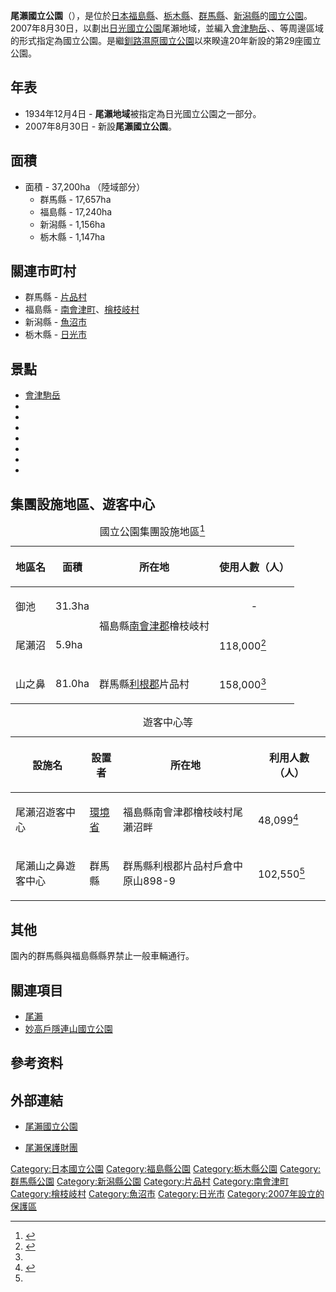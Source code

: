 {{Infobox protected area
| name            = 尾瀨國立公園
| alt_name        = Oze National Park<br>{{lang|ja|尾瀬国立公園}}
| iucn_category   = II
| photo           = Mt.shibutsu and Ushikubi2.JPG
| photo_width     = 
| photo_caption   = {{link-ja|尾瀨濕原|尾瀬ヶ原}}與{{link-ja|至佛山|至仏山}}
| map             = Japan
| map_width       = 250
| location        = {{JPN}}[[福島縣|福島縣]]、[[栃木縣|栃木縣]]、[[群馬縣|群馬縣]]、[[新潟縣|新潟縣]]<ref name="kuikizu">{{Cite web |url=http://www.env.go.jp/park/oze/intro/files/area.pdf |title=尾瀬国立公園の区域図 |format=PDF |publisher=[[環境省|環境省]] |accessdate=2012-10-06 |archive-date=2012-04-03 |archive-url=https://web.archive.org/web/20120403195038/http://www.env.go.jp/park/oze/intro/files/area.pdf |dead-url=no }}</ref>
| nearest_city    = 
| lat_d = 36
| lat_m = 46
| lat_s = 45
| lat_NS = N
| long_d = 139
| long_m = 38
| long_s = 56
| long_EW = E
| area            = {{convert|37200|ha|km2|sigfig=3}}<ref name="env">{{Cite web |url=http://www.env.go.jp/park/oze/intro/index.html |title=尾瀬国立公園の公園紹介 |publisher=環境省 |accessdate=2012-10-06 |archive-date=2013-02-17 |archive-url=https://web.archive.org/web/20130217222257/http://www.env.go.jp/park/oze/intro/index.html |dead-url=no }}</ref>
| established     = 2007年8月30日
| visitation_num  = 310,000人次
| visitation_year = 2018年
| visitation_ref  = <ref>{{Cite web |url=http://www.env.go.jp/park/doc/data/natural/data/naturalpark_4.pdf |title=国立公園の利用者数（公園、年次別） |format=PDF |publisher=環境省 |accessdate=2020-09-27 |archive-date=2020-05-24 |archive-url=https://web.archive.org/web/20200524062329/http://www.env.go.jp/park/doc/data/natural/data/naturalpark_4.pdf |dead-url=no }}</ref>
| governing_body  = [[環境省|環境省]]
| url             = http://www.env.go.jp/park/oze/index.html
}}
'''尾瀨國立公園'''（{{jpn|j=尾瀬国立公園|hg=おぜこくりつこうえん}}），是位於[[日本|日本]][[福島縣|福島縣]]、[[栃木縣|栃木縣]]、[[群馬縣|群馬縣]]、[[新潟縣|新潟縣]]的[[日本國立公園|國立公園]]。2007年8月30日，以劃出[[日光國立公園|日光國立公園]]尾瀨地域，並編入[[會津駒岳|會津駒岳]]、{{link-ja|田代山 (帝釋山脈)|田代山 (帝釈山脈)|田代山}}、{{link-ja|帝釋山|帝釈山}}等周邊區域的形式指定為國立公園。是繼[[釧路濕原國立公園|釧路濕原國立公園]]以來睽違20年新設的第29座國立公園。

==年表==
*1934年12月4日 - '''尾瀨地域'''被指定為日光國立公園之一部分。
*2007年8月30日 - 新設'''尾瀨國立公園'''。

==面積==
*面積 - 37,200ha （陸域部分）
**群馬縣 - 17,657ha
**福島縣 - 17,240ha
**新潟縣 - 1,156ha
**栃木縣 - 1,147ha

==關連市町村==
*群馬縣 - [[片品村|片品村]]
*福島縣 - [[南會津町|南會津町]]、[[檜枝岐村|檜枝岐村]]
*新潟縣 - [[魚沼市|魚沼市]]
*栃木縣 - [[日光市|日光市]]

==景點==
*[[會津駒岳|會津駒岳]]
*{{link-ja|田代山濕原|田代山湿原}}
*{{link-ja|帝釋山|帝釈山}}
*{{link-ja|三條瀑布|三条の滝}}
*{{link-ja|至佛山|至仏山}}
*{{link-ja|燧岳|燧ヶ岳}}
*{{link-ja|大江濕原|大江湿原}}
*{{link-ja|菖蒲平|アヤメ平}}

== 集團設施地區、遊客中心 ==
{| class="wikitable" style="text-align:left; font-size:95%"
|+ 國立公園集團設施地區<ref>{{Cite web |url=https://www.env.go.jp/park/doc/data/national/np_7.pdf |title=国立公園集団施設地区 |year=2020 |format=PDF |publisher=環境省 |accessdate=2020-09-27 |archive-date=2020-05-24 |archive-url=https://web.archive.org/web/20200524094446/http://www.env.go.jp/park/doc/data/national/np_7.pdf |dead-url=no }}</ref>
!地區名
!面積
!所在地
!使用人數（人）
|-
|御池||31.3ha||rowspan="2"|福島縣[[南會津郡|南會津郡]]檜枝岐村||<center>-</center>
|-
|尾瀨沼||5.9ha||118,000<ref name="集団施設地区等利用者数">{{Cite web |url=http://www.env.go.jp/park/doc/data/natural/data/naturalpark_7.pdf |title=国立公園集団施設地区等利用者数 |format=PDF |publisher=環境省 |accessdate=2020-09-27 |archive-date=2020-05-24 |archive-url=https://web.archive.org/web/20200524083706/http://www.env.go.jp/park/doc/data/natural/data/naturalpark_7.pdf |dead-url=no }}</ref>
|-
|山之鼻||81.0ha||群馬縣[[利根郡|利根郡]]片品村||158,000<ref name="集団施設地区等利用者数"/>
|}
{| class="wikitable" style="text-align:left; font-size:95%"
|+ 遊客中心等
!設施名
!設置者
!所在地
!利用人數（人）
|-
|尾瀨沼遊客中心||[[環境省|環境省]]||福島縣南會津郡檜枝岐村尾瀨沼畔||48,099<ref name="ビジターセンター等利用者数">{{Cite web |url=http://www.env.go.jp/park/doc/data/natural/data/naturalpark_8.pdf |title=国立公園内ビジターセンター等利用者数 |format=PDF |publisher=環境省 |accessdate=2020-09-27 |archive-date=2019-10-12 |archive-url=https://web.archive.org/web/20191012202323/http://www.env.go.jp/park/doc/data/natural/data/naturalpark_8.pdf |dead-url=no }}</ref>
|-
|尾瀨山之鼻遊客中心||群馬縣||群馬縣利根郡片品村戶倉中原山898-9||102,550<ref name="ビジターセンター等利用者数"/>
|}

== 其他 ==
園內的群馬縣與福島縣縣界禁止一般車輛通行。

==關連項目==
*[[尾瀨|尾瀨]]
*[[妙高戶隱連山國立公園|妙高戶隱連山國立公園]]

==參考资料==
{{Reflist}}

==外部連結==
{{commonscat|Oze National Park}}
*{{ja}}[http://www.env.go.jp/park/oze/ 尾瀨國立公園] {{Wayback|url=http://www.env.go.jp/park/oze/ |date=20090913015248 }}
*[http://www.oze-fnd.or.jp/ 尾瀨保護財團] {{Wayback|url=http://www.oze-fnd.or.jp/ |date=20200513080151 }}

{{日本國立公園}}

{{DEFAULTSORT:Oze}}
[[Category:日本國立公園|Category:日本國立公園]]
[[Category:福島縣公園|Category:福島縣公園]]
[[Category:栃木縣公園|Category:栃木縣公園]]
[[Category:群馬縣公園|Category:群馬縣公園]]
[[Category:新潟縣公園|Category:新潟縣公園]]
[[Category:片品村|Category:片品村]]
[[Category:南會津町|Category:南會津町]]
[[Category:檜枝岐村|Category:檜枝岐村]]
[[Category:魚沼市|Category:魚沼市]]
[[Category:日光市|Category:日光市]]
[[Category:2007年設立的保護區|Category:2007年設立的保護區]]